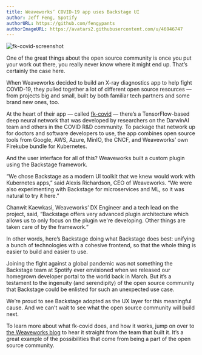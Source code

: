 ```yaml
---
title: Weaveworks’ COVID-19 app uses Backstage UI
author: Jeff Feng, Spotify
authorURL: https://github.com/fengypants
authorImageURL: https://avatars2.githubusercontent.com/u/46946747
---
```


![fk-covid-screenshot](assets/20-05-14/weaveworks-firekube-covid-19-spotify-backstage.png)

One of the great things about the open source community is once you put your work out there, you really never know where it might end up. That’s certainly the case here.

<!-- truncate -->

When Weaveworks decided to build an X-ray diagnostics app to help fight COVID-19, they pulled together a lot of different open source resources — from projects big and small, built by both familiar tech partners and some brand new ones, too.

At the heart of their app — called [fk-covid][] — there’s a TensorFlow-based deep neural network that was developed by researchers on the DarwinAI team and others in the COVID R&D community. To package that network up for doctors and software developers to use, the app combines open source tools from Google, AWS, Azure, MinIO, the CNCF, and Weaveworks’ own Firekube bundle for Kubernetes.

And the user interface for all of this? Weaveworks built a custom plugin using the Backstage framework.

“We chose Backstage as a modern UI toolkit that we knew would work with Kubernetes apps,” said Alexis Richardson, CEO of Weaveworks. “We were also experimenting with Backstage for microservices and ML, so it was natural to try it here.”

Chanwit Kaewkasi, Weaveworks’ DX Engineer and a tech lead on the project, said, “Backstage offers very advanced plugin architecture which allows us to only focus on the plugin we're developing. Other things are taken care of by the framework.”

In other words, here’s Backstage doing what Backstage does best: unifying a bunch of technologies with a cohesive frontend, so that the whole thing is easier to build and easier to use.

Joining the fight against a global pandemic was not something the Backstage team at Spotify ever envisioned when we released our homegrown developer portal to the world back in March. But it’s a testament to the ingenuity (and serendipity) of the open source community that Backstage could be enlisted for such an unexpected use case.

We’re proud to see Backstage adopted as the UX layer for this meaningful cause. And we can’t wait to see what the open source community will build next.

To learn more about what fk-covid does, and how it works, jump on over to [the Weaveworks blog][] to hear it straight from the team that built it. It’s a great example of the possibilities that come from being a part of the open source community.

[fk-covid]: https://github.com/weaveworks/fk-covid
[the weaveworks blog]: https://www.weave.works/blog/firekube-covid-ml
